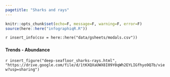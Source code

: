 ```yaml
---
pagetitle: "Sharks and rays"
---
```


```r
knitr::opts_chunk$set(echo=F, message=F, warning=F, error=F)
source(here::here("infographiqR.R"))
```

`r insert_info(csv = here::here("data/gsheets/modals.csv"))`


### {.tabset}

#### Trends - Abundance

`r insert_figure("deep-seafloor_sharks-rays.html", "https://drive.google.com/file/d/1tKXQXaUWX8I09Y0qWh2EYLIGfhyo9Q7b/view?usp=sharing")`
